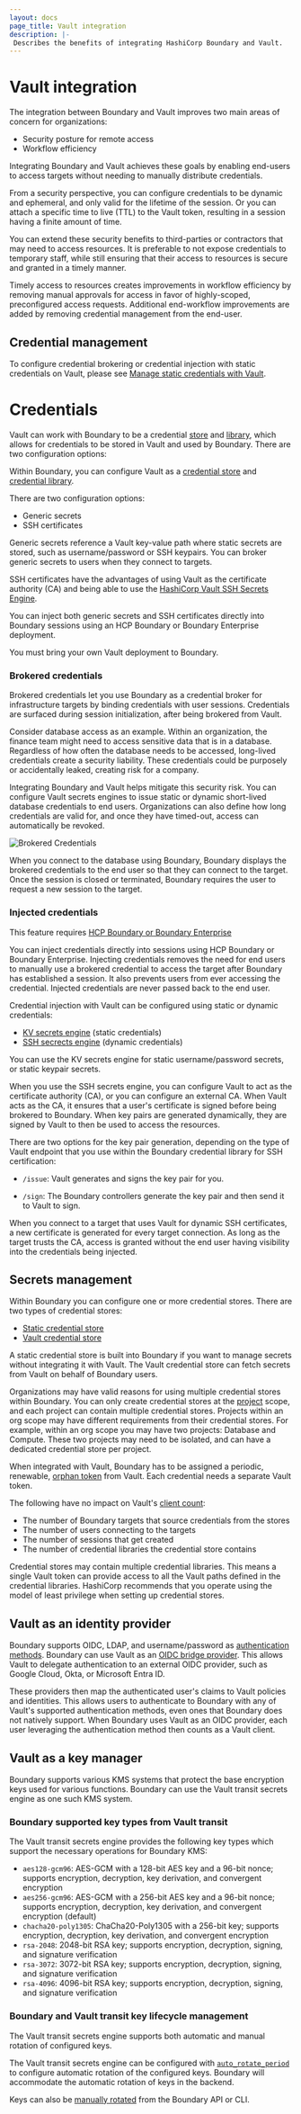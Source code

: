 ```yaml
---
layout: docs
page_title: Vault integration
description: |-
 Describes the benefits of integrating HashiCorp Boundary and Vault.
---
```


# Vault integration

The integration between Boundary and Vault improves two main areas of concern for organizations:

- Security posture for remote access
- Workflow efficiency

Integrating Boundary and Vault achieves these goals by enabling end-users to access targets without needing to manually distribute credentials.

From a security perspective, you can configure credentials to be dynamic and ephemeral, and only valid for the lifetime of the session. Or you can attach a specific time to live (TTL) to the Vault token, resulting in a session having a finite amount of time.

You can extend these security benefits to third-parties or contractors that may need to access resources. It is preferable to not expose credentials to temporary staff, while still ensuring that their access to resources is secure and granted in a timely manner.

Timely access to resources creates improvements in workflow efficiency by removing manual approvals for access in favor of highly-scoped, preconfigured access requests. Additional end-workflow improvements are added by removing credential management from the end-user.

## Credential management

To configure credential brokering or credential injection with static credentials on Vault, please see [Manage static credentials with Vault](/boundary/docs/configuration/credential-management/static-cred-vault).


# Credentials
Vault can work with Boundary to be a credential [store](https://developer.hashicorp.com/boundary/docs/concepts/domain-model/credential-stores) and [library](https://developer.hashicorp.com/boundary/docs/concepts/domain-model/credential-libraries), which allows for credentials to be stored in Vault and used by Boundary. There are two configuration options:

Within Boundary, you can configure Vault as a [credential store](/boundary/docs/concepts/domain-model/credential-stores) and [credential library](/boundary/docs/concepts/domain-model/credential-libraries).

There are two configuration options:

- Generic secrets
- SSH certificates

Generic secrets reference a Vault key-value path where static secrets are stored, such as username/password or SSH keypairs. You can broker generic secrets to users when they connect to targets.

SSH certificates have the advantages of using Vault as the certificate authority (CA) and being able to use the [HashiCorp Vault SSH Secrets Engine](/vault/docs/secrets/ssh).

You can inject both generic secrets and SSH certificates directly into Boundary sessions using an HCP Boundary or Boundary Enterprise deployment.

<Note>

  You must bring your own Vault deployment to Boundary.

</Note>

### Brokered credentials

Brokered credentials let you use Boundary as a credential broker for infrastructure targets by binding credentials with user sessions. Credentials are surfaced during session initialization, after being brokered from Vault.

Consider database access as an example. Within an organization, the finance team might need to access sensitive data that is in a database. Regardless of how often the database needs to be accessed, long-lived credentials create a security liability. These credentials could be purposely or accidentally leaked, creating risk for a company.

Integrating Boundary and Vault helps mitigate this security risk. You can configure Vault secrets engines to issue static or dynamic short-lived database credentials to end users. Organizations can also define how long credentials are valid for, and once they have timed-out, access can automatically be revoked.

![Brokered Credentials](/img/brokered-creds-ui.png)

When you connect to the database using Boundary, Boundary displays the brokered credentials to the end user so that they can connect to the target. Once the session is closed or terminated, Boundary requires the user to request a new session to the target.

### Injected credentials

<EnterpriseAlert product="boundary">This feature requires <a href="https://www.hashicorp.com/products/boundary">HCP Boundary or Boundary Enterprise</a></EnterpriseAlert>

You can inject credentials directly into sessions using HCP Boundary or Boundary Enterprise. Injecting credentials removes the need for end users to manually use a brokered credential to access the target after Boundary has established a session. It also prevents users from ever accessing the credential. Injected credentials are never passed back to the end user.

Credential injection with Vault can be configured using static or dynamic credentials:

- [KV secrets engine](/vault/docs/secrets/kv/kv-v2) (static credentials)
- [SSH secrects engine](/vault/docs/secrets/ssh) (dynamic credentials)

You can use the KV secrets engine for static username/password secrets, or static keypair secrets.

When you use the SSH secrets engine, you can configure Vault to act as the certificate authority (CA), or you can configure an external CA. When Vault acts as the CA, it ensures that a user's certificate is signed before being brokered to Boundary. When key pairs are generated dynamically, they are signed by Vault to then be used to access the resources.

There are two options for the key pair generation, depending on the type of Vault endpoint that you use within the Boundary credential library for SSH certification:

- `/issue`: Vault generates and signs the key pair for you.

- `/sign`: The Boundary controllers generate the key pair and then send it to Vault to sign.

When you connect to a target that uses Vault for dynamic SSH certificates, a new certificate is generated for every target connection. As long as the target trusts the CA, access is granted without the end user having visibility into the credentials being injected.

## Secrets management

Within Boundary you can configure one or more credential stores. There are two types of credential stores:

- [Static credential store](/boundary/docs/concepts/domain-model/credential-stores#static-credential-store)
- [Vault credential store](/boundary/docs/concepts/domain-model/credential-stores#vault-policies)

A static credential store is built into Boundary if you want to manage secrets without integrating it with Vault. The Vault credential store can fetch secrets from Vault on behalf of Boundary users.

Organizations may have valid reasons for using multiple credential stores within Boundary. You can only create credential stores at the [project](/boundary/docs/concepts/domain-model/scopes#projects) scope, and each project can contain multiple credential stores. Projects within an org scope may have different requirements from their credential stores. For example, within an org scope you may have two projects: Database and Compute. These two projects may need to be isolated, and can have a dedicated credential store per project.

When integrated with Vault, Boundary has to be assigned a periodic, renewable, [orphan token](/boundary/docs/concepts/domain-model/credential-stores#vault-token-requirements) from Vault. Each credential needs a separate Vault token.

The following have no impact on Vault's [client count](/vault/docs/concepts/client-count/counting):

- The number of Boundary targets that source credentials from the stores
- The number of users connecting to the targets
- The number of sessions that get created
- The number of credential libraries the credential store contains

<Note>

Credential stores may contain multiple credential libraries. This means a single Vault token can provide access to all the Vault paths defined in the credential libraries. HashiCorp recommends that you operate using the model of least privilege when setting up credential stores.

</Note>

## Vault as an identity provider

Boundary supports OIDC, LDAP, and username/password as [authentication methods](/boundary/docs/concepts/iam#access-management). Boundary can use Vault as an [OIDC bridge provider](/vault/tutorials/auth-methods/oidc-identity-provider). This allows Vault to delegate authentication to an external OIDC provider, such as Google Cloud, Okta, or Microsoft Entra ID.

These providers then map the authenticated user's claims to Vault policies and identities. This allows users to authenticate to Boundary with any of Vault's supported authentication methods, even ones that Boundary does not natively support. When Boundary uses Vault as an OIDC provider, each user leveraging the authentication method then counts as a Vault client.

## Vault as a key manager

Boundary supports various KMS systems that protect the base encryption keys used for various functions. Boundary can use the Vault transit secrets engine as one such KMS system.

### Boundary supported key types from Vault transit

The Vault transit secrets engine provides the following key types which support the necessary operations for Boundary KMS:

- `aes128-gcm96`: AES-GCM with a 128-bit AES key and a 96-bit nonce; supports encryption, decryption, key derivation, and convergent encryption
- `aes256-gcm96`: AES-GCM with a 256-bit AES key and a 96-bit nonce; supports encryption, decryption, key derivation, and convergent encryption (default)
- `chacha20-poly1305`: ChaCha20-Poly1305 with a 256-bit key; supports encryption, decryption, key derivation, and convergent encryption
- `rsa-2048`: 2048-bit RSA key; supports encryption, decryption, signing, and signature verification
- `rsa-3072`: 3072-bit RSA key; supports encryption, decryption, signing, and signature verification
- `rsa-4096`: 4096-bit RSA key; supports encryption, decryption, signing, and signature verification

### Boundary and Vault transit key lifecycle management

The Vault transit secrets engine supports both automatic and manual rotation of configured keys.

The Vault transit secrets engine can be configured with [`auto_rotate_period`](https://developer.hashicorp.com/vault/api-docs/secret/transit#auto_rotate_period) to configure
automatic rotation of the configured keys. Boundary will accommodate the automatic rotation of keys in the backend.

Keys can also be [manually rotated](/boundary/docs/concepts/security/data-encryption#key-version-lifecycle-management) from the Boundary API or CLI.